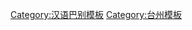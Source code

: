 {{User language-N|wuu-taizhou|這個用戶的'''[[母語]]'''是'''[[台州話]]'''。|台州話|12|9}}<noinclude>
[[Category:汉语巴别模板]]
[[Category:台州模板]]</noinclude>